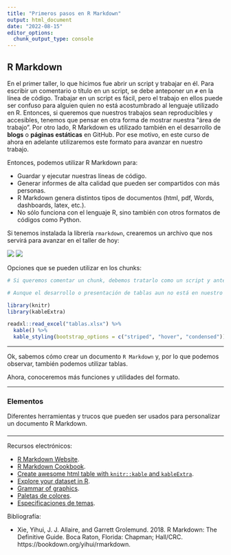 ```yaml
---
title: "Primeros pasos en R Markdown"
output: html_document
date: "2022-08-15"
editor_options: 
  chunk_output_type: console
---
```


## R Markdown

En el primer taller, lo que hicimos fue abrir un script y trabajar en él. Para escribir un comentario o título en un script, se debe anteponer un `#` en la línea de código. Trabajar en un script es fácil, pero el trabajo en ellos puede ser confuso para alguien quien no está acostumbrado al lenguaje utilizado en R. Entonces, si queremos que nuestros trabajos sean reproducibles y accesibles, tenemos que pensar en otra forma de mostrar nuestra "área de trabajo". Por otro lado, R Markdown es utilizado también en el desarrollo de **blogs** o **páginas estáticas** en GitHub. Por ese motivo, en este curso de ahora en adelante utilizaremos este formato para avanzar en nuestro trabajo. 

Entonces, podemos utilizar R Markdown para:

* Guardar y ejecutar nuestras líneas de código.
* Generar informes de alta calidad que pueden ser compartidos con más personas.
* R Markdown genera distintos tipos de documentos (html, pdf, Words, dashboards, latex, etc.).
* No sólo funciona con el lenguaje R, sino también con otros formatos de códigos como Python.

Si tenemos instalada la librería `rmarkdown`, crearemos un archivo que nos servirá para avanzar en el taller de hoy:

![](images/imagen1.png)
![](images/imagen2.png)

Opciones que se pueden utilizar en los chunks:

```r
# Si queremos comentar un chunk, debemos tratarlo como un script y anteponer un gato

# Aunque el desarrollo o presentación de tablas aun no está en nuestro itinerario del curso, sí podemos empezar a instalar algunas de las librerías que nos servirán más adelante:

library(knitr)
library(kableExtra)

readxl::read_excel("tablas.xlsx") %>% 
  kable() %>% 
  kable_styling(bootstrap_options = c("striped", "hover", "condensed"))
```

***

Ok, sabemos cómo crear un documento `R Markdown` y, por lo que podemos observar, también podemos utilizar tablas. 

Ahora, conoceremos más funciones y utilidades del formato.

***

### Elementos

Diferentes herramientas y trucos que pueden ser usados para personalizar un documento R Markdown.

#### 



***

Recursos electrónicos:

* [R Markdown Website](http://rmarkdown.rstudio.com).
* [R Markdown Cookbook](https://bookdown.org/yihui/rmarkdown-cookbook/).
* [Create awesome html table with `knitr::kable` and `kableExtra`](https://cran.r-project.org/web/packages/kableExtra/vignettes/awesome_table_in_html.html).
* [Explore your dataset in R](https://www.r-bloggers.com/2018/11/explore-your-dataset-in-r/).
* [Grammar of graphics](https://cfss.uchicago.edu/notes/grammar-of-graphics/).
* [Paletas de colores](https://coolors.co/palettes/trending).
* [Especificaciones de temas](http://www.sthda.com/english/wiki/ggplot2-themes-and-background-colors-the-3-elements).

Bibliografía:

* Xie, Yihui, J. J. Allaire, and Garrett Grolemund. 2018. R Markdown: The Definitive Guide. Boca Raton, Florida: Chapman; Hall/CRC. https://bookdown.org/yihui/rmarkdown.